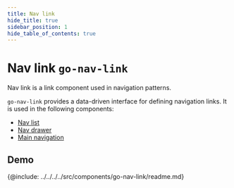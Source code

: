 ```yaml
---
title: Nav link
hide_title: true
sidebar_position: 1
hide_table_of_contents: true
---
```



# Nav link <span className="text-size-0">`go-nav-link`</span>

<!-- Description -->

<div className="text-size-1">Nav link is a link component used in navigation patterns.</div>

`go-nav-link` provides a data-driven interface for defining navigation links. It is used in the following components:

- [Nav list](./go-nav-list)
- [Nav drawer](./go-nav-drawer)
- [Main navigation](./go-main-navigation)

<!-- Demos, tips, variations, use cases -->

## Demo

<Demo code={demoSource} />

<!-- API -->

{@include: ../../../../src/components/go-nav-link/readme.md}

